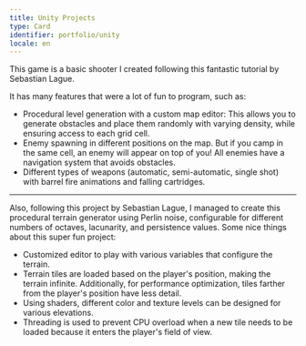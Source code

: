 ```yaml
---
title: Unity Projects
type: Card
identifier: portfolio/unity
locale: en
---
```



This game is a basic shooter I created following <CustomLink href="https://www.youtube.com/playlist?list=PLFt_AvWsXl0ctd4dgE1F8g3uec4zKNRV0">this</CustomLink> fantastic tutorial by Sebastian Lague.

<YouTubeEmbed src="https://www.youtube.com/embed/GBE1x5ZxiDc" />

It has many features that were a lot of fun to program, such as:

- Procedural level generation with a custom map editor: This allows you to generate obstacles and place them randomly with varying density, while ensuring access to each grid cell.
- Enemy spawning in different positions on the map. But if you camp in the same cell, an enemy will appear on top of you! All enemies have a navigation system that avoids obstacles.
- Different types of weapons (automatic, semi-automatic, single shot) with barrel fire animations and falling cartridges.

---

Also, following <CustomLink href="https://www.youtube.com/playlist?list=PLFt_AvWsXl0eBW2EiBtl_sxmDtSgZBxB3">this</CustomLink> project by Sebastian Lague, I managed to create this procedural terrain generator using Perlin noise, configurable for different numbers of octaves, lacunarity, and persistence values.
Some nice things about this super fun project:

- Customized editor to play with various variables that configure the terrain.
- Terrain tiles are loaded based on the player's position, making the terrain infinite. Additionally, for performance optimization, tiles farther from the player's position have less detail.
- Using shaders, different color and texture levels can be designed for various elevations.
- Threading is used to prevent CPU overload when a new tile needs to be loaded because it enters the player's field of view.

<YouTubeEmbed src="https://www.youtube.com/embed/vwuGZxV2O5E" />
